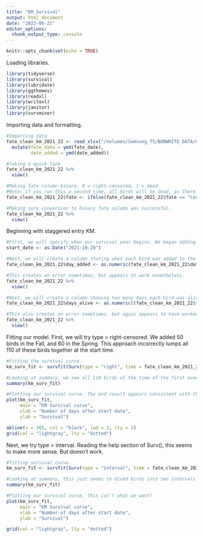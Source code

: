 ```yaml
---
title: "KM_Survival"
output: html_document
date: "2023-06-21"
editor_options: 
  chunk_output_type: console
---
```


```r
knitr::opts_chunk$set(echo = TRUE)
```

Loading libraries.
```r
library(tidyverse)
library(survival)
library(lubridate)
library(ggthemes)
library(readxl)
library(writexl)
library(janitor)
library(survminer)
```

Importing data and formatting.
```r
#Importing data
fate_clean_km_2021_22 <- read_xlsx("/Volumes/Samsung_T5/BOBWHITE_DATA/Clean/fate_clean_km_2021_22") %>%
  mutate(fate_date = ymd(fate_date),
         date_added = ymd(date_added))

#Taking a quick look
fate_clean_km_2021_22 %>%
  view()

#Making fate column binary. 0 = right-censored, 1 = dead.
#Note: if you run this a second time, all birds will be dead, as there is no fate "Censored" after running the first time.
fate_clean_km_2021_22$fate <- ifelse(fate_clean_km_2021_22$fate == "Censored", 0, 1) 

#Making sure conversion to binary fate column was successful.
fate_clean_km_2021_22 %>%
  view()
```

Beginning with staggered entry KM.
```r
#First, we will specify when our survival year begins. We began adding birds the week of 20 October 2021.
start_date <- as.Date("2021-10-20")

#Next, we will create a column stating when each bird was added to the study. Birds added Oct 20 2021 will be day 0, birds added in Spring (3/14) will be day 145
fate_clean_km_2021_22$day_added <- as.numeric(fate_clean_km_2021_22$date_added - start_date)

#This creates an error sometimes, but appears to work nonetheless.
fate_clean_km_2021_22 %>%
  view()

#Next, we will create a column showing how many days each bird was alive since 20 October 2021 (start time).
fate_clean_km_2021_22$days_alive <- as.numeric((fate_clean_km_2021_22$fate_date - fate_clean_km_2021_22$date_added) + fate_clean_km_2021_22$day_added)

#This also creates an error sometimes, but again appears to have worked??
fate_clean_km_2021_22 %>%
  view()
```

Fitting our model. First, we will try type = right-censored. We added 50 birds in the Fall, and 60 in the Spring. This approach incorrectly lumps all 110 of these birds together at the start time.
```r
#Fitting the survival curve.
km_surv_fit <- survfit(Surv(type = "right", time = fate_clean_km_2021_22$days_alive, event = fate_clean_km_2021_22$fate) ~1)

#Looking at summary, we see all 110 birds at the time of the first event.
summary(km_surv_fit)

#Plotting our survival curve. The end result appears consistent with the KM Excel spreadsheet... But we know this is an incorrect fit do to the summary
plot(km_surv_fit,
     main = "KM Survival curve",
     xlab = "Number of days after start date",
     ylab = "Survival")

abline(v = 365, col = "black", lwd = 2, lty = 2)
grid(col = "lightgray", lty = "dotted")
```

Next, we try type = interval. Reading the help section of Surv(), this seems to make more sense. But doesn't work.
```r
#fitting survival curve.
km_surv_fit <- survfit(Surv(type = "interval", time = fate_clean_km_2021_22$day_added, time2 = fate_clean_km_2021_22$days_alive, event = fate_clean_km_2021_22$fate) ~1)

#Looking at summary, this just seems to dived birds into two intervals -- birds added in Fall and birds added in Spring. It still 110 birds at time = 0, as well.
summary(km_surv_fit)

#Plotting our survival curve. This isn't what we want!
plot(km_surv_fit,
     main = "KM Survival curve",
     xlab = "Number of days after start date",
     ylab = "Survival")

grid(col = "lightgray", lty = "dotted")
```

